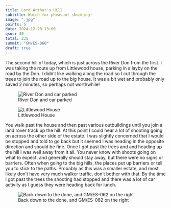 ```yaml
---
title: Lord Arthur's Hill
subtitle: Watch for pheasant shooting!
image: ".jpg"
points: 5
date: 2024-12-20 13:00
qsos: 30
total: 235
summit: "GM/ES-060"
draft: true
---
```


The second hill of today, which is just across the River Don from the first. I was taking the route up from Littlewood house, parking in a layby on the road by the Don. I didn't like walking along the road so I cut through the trees to join the road up to the big house. It was a bit wet and probably only saved 2 minutes, so perhaps not worthwhile!

![River Don and car parked](lord-arthur-11.jpg)

![Littlewood House](lord-arthur-10.jpg)

You walk past the house and then past various outbuildings until you join a land rover track up the hill. At this point I could hear a lot of shooting going on across the other side of the estate. I was slightly concerned that I would be stopped and told to go back but it seemed I was heading in the opposite direction and should be fine. Once I got past the trees and and heading up the hill I was well away from it all. You never know with shoots going on what to expect, and generally should stay away, but there were no signs or barriers. Often when going to the big hills, the places put up barriers or tell you to stick to the paths. Probably as this was a smaller estate, and most likely don't have very much walker traffic, don't bother with that. By the time I got past the trees the shooting had stopped and there was a lot of car activity as I guess they were heading back for lunch.

![Back down to the done, and GM/ES-062 on the right](lord-arthur-8.jpg)
